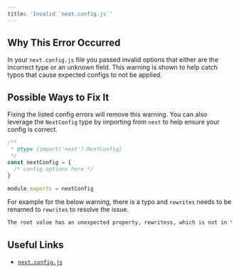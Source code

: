 ```yaml
---
title: 'Invalid `next.config.js`'
---
```


## Why This Error Occurred

In your `next.config.js` file you passed invalid options that either are the incorrect type or an unknown field. This warning is shown to help catch typos that cause expected configs to not be applied.

## Possible Ways to Fix It

Fixing the listed config errors will remove this warning. You can also leverage the `NextConfig` type by importing from `next` to help ensure your config is correct.

```js filename="next.config.js"
/**
 * @type {import('next').NextConfig}
 */
const nextConfig = {
  /* config options here */
}

module.exports = nextConfig
```

For example for the below warning, there is a typo and `rewrites` needs to be renamed to `rewrites` to resolve the issue.

```bash filename="Terminal"
The root value has an unexpected property, rewritess, which is not in the list of allowed properties
```

## Useful Links

- [`next.config.js`](/docs/pages/api-reference/next-config-js)
